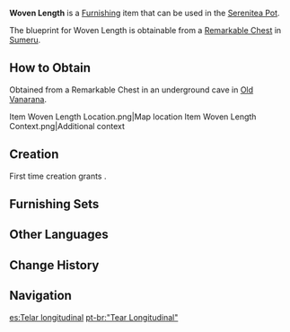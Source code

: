 {{Furnishing Infobox
|id             = 370312
|image          = Item Woven Length.png
|category       = Landscape
|subcategory    = Item
|quality        = 3
|adeptal_energy = 60
|load           = 95
|reduced_load   = 71
|description    = A horizontal loom built into a wooden cart that had adopted a rather traditional design. It is used to weave fabric in larger sizes and has served as the cornerstone in [[Sumeru]]'s textile industry for over 100 years. It is often used with a vertical loom to make up for its shortcomings in fabricating intricate patterns.<br />Though this machine is not yet perfect, its fundamental design is still one of the [[Kshahrewar]] school's vaunted research results and has spurred inspiration across disciplines — an architecture researcher once gazed at this loom while purchasing a custom-made carpet, saying "If we set up facilities to manufacture and deliver materials first, such that we can 'weave' a house as if weaving a fabric..." Well, of course, none know if the researcher ever put this concept into practice.
|blueprint      = Remarkable Chest
|source1        = 
}}
'''Woven Length''' is a [[Furnishing]] item that can be used in the [[Serenitea Pot]].

The blueprint for Woven Length is obtainable from a [[Remarkable Chest]] in [[Sumeru]].

==How to Obtain==
Obtained from a Remarkable Chest in an underground cave in [[Old Vanarana]].
<gallery>
Item Woven Length Location.png|Map location
Item Woven Length Context.png|Additional context
</gallery>

==Creation==
First time creation grants {{Item|Trust|24|x=60}}.
{{Recipe
|type = Creation
|time = 14h
|Adhigama Wood = 6
|Fabric = 4
|sort = Adhigama Wood;Fabric
}}

==Furnishing Sets==
{{Craft Usage}}

==Other Languages==
{{Other Languages
|default_hidden = 1
|en      = Woven Length
|zhs     = 「纺缉的尺度」
|zhs_rm  = "Fǎngjī de Chǐdù"
|zht     = 「紡緝的尺度」
|zht_rm  = "Fǎngjī de Chǐdù"
|ja      = 「織物の尺度」
|ja_rm   = "Orimono no Shakudo"{{Assumed}}
|ko      = 「방직의 척도」
|ko_rm   = "Bangjik-ui Cheokdo"
|es      = Telar longitudinal
|fr      = Longueur tissée
|ru      = Длина плетения
|th      = "ความยาวของการถักทอ"
|th_rm   = 
|vi      = Kích Thước Đan Dệt
|de      = „Gewebte Länge“
|id      = Panjang yang Ditenun
|pt      = "Tear Longitudinal"
|tr      = Dokuma Uzunluğu
|it      = Lunghezza intrecciata
}}

==Change History==
{{Change History|3.0}}

==Navigation==
{{Furnishing Navbox|exterior}}

[[es:Telar longitudinal]]
[[pt-br:"Tear Longitudinal"]]